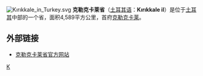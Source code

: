 [[File:Kırıkkale_in_Turkey.svg|thumb]]
'''克勒克卡莱省'''（[[土耳其语|土耳其语]]：'''Kırıkkale il'''）是位于[[土耳其|土耳其]]中部的一个省，面积4,589平方公里，首府[[克勒克卡莱|克勒克卡莱]]。

== 外部链接 ==
* [http://www.kirikkale.gov.tr 克勒克卡莱省官方网站]{{Wayback|url=http://www.kirikkale.gov.tr/ |date=20190428154514 }}

{{WAsia-stub}}
{{Turkey}}

[[Category:土耳其行政區劃|K]]